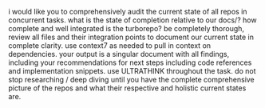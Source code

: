 i would like you to comprehensively audit the current state of all repos in concurrent tasks. what is the state of completion relative to our docs/? how complete and well integrated is the  turborepo? be completely thorough, review all files and their integration points to document our current state in complete clarity. use context7 as needed to pull in context on dependencies. your output is a singular document with all findings, including your recommendations for next steps including code references and implementation snippets. use ULTRATHINK throughout the task. do not stop researching / deep diving until you have the complete comprehensive picture of the repos and what their respective and holistic current states are.
